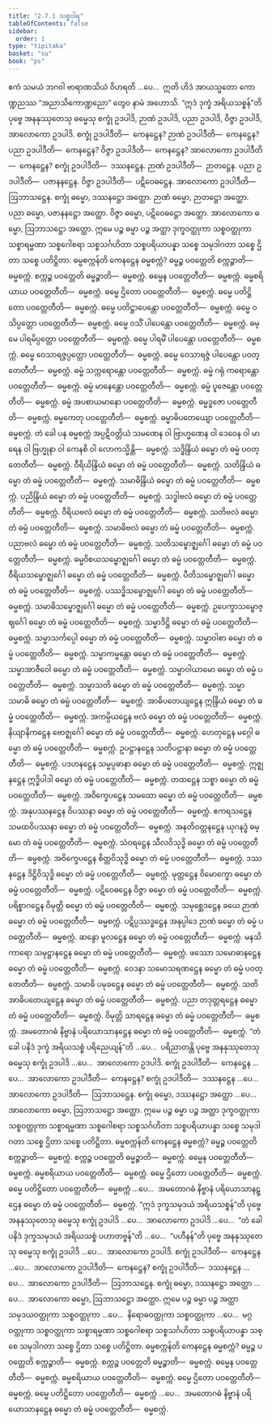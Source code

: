 ```yaml
---
title: "2.7.1 သစ္စဝါရ"
tableOfContents: false
sidebar:
  order: 1
type: "tipitaka"
basket: "su"
book: "ps"
---
```



<DynamicBreadcrumb />

<Division number="39" book="ps">

<Paragraph number="1623" book="ps">
ဧကံ သမယံ ဘဂဝါ ဗာရာဏသိယံ ဝိဟရတိ …ပေ…  ဣတိ ဟိဒံ အာယသ္မတော ကောဏ္ဍညဿ “အညာသိကောဏ္ဍညော” တွေဝ နာမံ အဟောသိ.
</Paragraph>

<Paragraph number="1624" book="ps">
“ဣဒံ ဒုက္ခံ အရိယသစ္စန်”တိ ပုဗ္ဗေ အနနုဿုတေသု ဓမ္မေသု စက္ခုံ ဥဒပါဒိ, ဉာဏံ ဥဒပါဒိ, ပညာ ဥဒပါဒိ, ဝိဇ္ဇာ ဥဒပါဒိ, အာလောကော ဥဒပါဒိ.
</Paragraph>

<Paragraph number="1625" book="ps">
စက္ခုံ ဥဒပါဒီတိ—  ကေနဋ္ဌေန? ဉာဏံ ဥဒပါဒီတိ—  ကေနဋ္ဌေန? ပညာ ဥဒပါဒီတိ—  ကေနဋ္ဌေန? ဝိဇ္ဇာ ဥဒပါဒီတိ—  ကေနဋ္ဌေန? အာလောကော ဥဒပါဒီတိ—  ကေနဋ္ဌေန? <Emphasis>စက္ခုံ ဥဒပါဒီ</Emphasis>တိ—  ဒဿနဋ္ဌေန. <Emphasis>ဉာဏံ ဥဒပါဒီ</Emphasis>တိ—  ဉာတဋ္ဌေန. <Emphasis>ပညာ ဥဒပါဒီ</Emphasis>တိ—  ပဇာနနဋ္ဌေန. <Emphasis>ဝိဇ္ဇာ ဥဒပါဒီ</Emphasis>တိ—  ပဋိဝေဓဋ္ဌေန. <Emphasis>အာလောကော ဥဒပါဒီ</Emphasis>တိ—  ဩဘာသဋ္ဌေန.
</Paragraph>

<Paragraph number="1626" book="ps">
စက္ခုံ ဓမ္မော, ဒဿနဋ္ဌော အတ္ထော. ဉာဏံ ဓမ္မော, ဉာတဋ္ဌော အတ္ထော. ပညာ ဓမ္မော, ပဇာနနဋ္ဌော အတ္ထော. ဝိဇ္ဇာ ဓမ္မော, ပဋိဝေဓဋ္ဌော အတ္ထော. အာလောကော ဓမ္မော, ဩဘာသဋ္ဌော အတ္ထော. ဣမေ ပဉ္စ ဓမ္မာ ပဉ္စ အတ္ထာ ဒုက္ခဝတ္ထုကာ သစ္စဝတ္ထုကာ သစ္စာရမ္မဏာ သစ္စဂေါစရာ သစ္စသင်္ဂဟိတာ သစ္စပရိယာပန္နာ သစ္စေ သမုဒါဂတာ သစ္စေ ဌိတာ သစ္စေ ပတိဋ္ဌိတာ.
</Paragraph>

</Division>
<Division number="40" book="ps">

<Paragraph number="1627" book="ps">
<Emphasis>ဓမ္မစက္ကန်</Emphasis>တိ ကေနဋ္ဌေန ဓမ္မစက္ကံ? ဓမ္မဉ္စ ပဝတ္တေတိ စက္ကဉ္စာတိ—  ဓမ္မစက္ကံ. စက္ကဉ္စ ပဝတ္တေတိ ဓမ္မဉ္စာတိ—  ဓမ္မစက္ကံ. ဓမ္မေန ပဝတ္တေတီတိ—  ဓမ္မစက္ကံ. ဓမ္မစရိယာယ ပဝတ္တေတီတိ—  ဓမ္မစက္ကံ. ဓမ္မေ ဌိတော ပဝတ္တေတီတိ—  ဓမ္မစက္ကံ. ဓမ္မေ ပတိဋ္ဌိတော ပဝတ္တေတီတိ—  ဓမ္မစက္ကံ. ဓမ္မေ ပတိဋ္ဌာပေန္တော ပဝတ္တေတီတိ—  ဓမ္မစက္ကံ. ဓမ္မေ ဝသိပ္ပတ္တော ပဝတ္တေတီတိ—  ဓမ္မစက္ကံ. ဓမ္မေ ဝသိံ ပါပေန္တော ပဝတ္တေတီတိ—  ဓမ္မစက္ကံ. ဓမ္မေ ပါရမိပ္ပတ္တော ပဝတ္တေတီတိ—  ဓမ္မစက္ကံ. ဓမ္မေ ပါရမိံ ပါပေန္တော ပဝတ္တေတီတိ—  ဓမ္မစက္ကံ. ဓမ္မေ ဝေသာရဇ္ဇပ္ပတ္တော ပဝတ္တေတီတိ—  ဓမ္မစက္ကံ. ဓမ္မေ ဝေသာရဇ္ဇံ ပါပေန္တော ပဝတ္တေတီတိ—  ဓမ္မစက္ကံ. ဓမ္မံ သက္ကရောန္တော ပဝတ္တေတီတိ—  ဓမ္မစက္ကံ. ဓမ္မံ ဂရုံ ကရောန္တော ပဝတ္တေတီတိ—  ဓမ္မစက္ကံ. ဓမ္မံ မာနေန္တော ပဝတ္တေတီတိ—  ဓမ္မစက္ကံ. ဓမ္မံ ပူဇေန္တော ပဝတ္တေတီတိ—  ဓမ္မစက္ကံ. ဓမ္မံ အပစာယမာနော ပဝတ္တေတီတိ—  ဓမ္မစက္ကံ. ဓမ္မဒ္ဓဇော ပဝတ္တေတီတိ—  ဓမ္မစက္ကံ. ဓမ္မကေတု ပဝတ္တေတီတိ—  ဓမ္မစက္ကံ. ဓမ္မာဓိပတေယျော ပဝတ္တေတီတိ—  ဓမ္မစက္ကံ. တံ ခေါ ပန ဓမ္မစက္ကံ အပ္ပဋိဝတ္တိယံ သမဏေန ဝါ ဗြာဟ္မဏေန ဝါ ဒေဝေန ဝါ မာရေန ဝါ ဗြဟ္မုနာ ဝါ ကေနစိ ဝါ လောကသ္မိန္တိ—  ဓမ္မစက္ကံ.
</Paragraph>

<Paragraph number="1628" book="ps">
သဒ္ဓိန္ဒြိယံ ဓမ္မော တံ ဓမ္မံ ပဝတ္တေတီတိ—  ဓမ္မစက္ကံ. ဝီရိယိန္ဒြိယံ ဓမ္မော တံ ဓမ္မံ ပဝတ္တေတီတိ—  ဓမ္မစက္ကံ. သတိန္ဒြိယံ ဓမ္မော တံ ဓမ္မံ ပဝတ္တေတီတိ—  ဓမ္မစက္ကံ. သမာဓိန္ဒြိယံ ဓမ္မော တံ ဓမ္မံ ပဝတ္တေတီတိ—  ဓမ္မစက္ကံ. ပညိန္ဒြိယံ ဓမ္မော တံ ဓမ္မံ ပဝတ္တေတီတိ—  ဓမ္မစက္ကံ. သဒ္ဓါဗလံ ဓမ္မော တံ ဓမ္မံ ပဝတ္တေတီတိ—  ဓမ္မစက္ကံ. ဝီရိယဗလံ ဓမ္မော တံ ဓမ္မံ ပဝတ္တေတီတိ—  ဓမ္မစက္ကံ. သတိဗလံ ဓမ္မော တံ ဓမ္မံ ပဝတ္တေတီတိ—  ဓမ္မစက္ကံ. သမာဓိဗလံ ဓမ္မော တံ ဓမ္မံ ပဝတ္တေတီတိ—  ဓမ္မစက္ကံ. ပညာဗလံ ဓမ္မော တံ ဓမ္မံ ပဝတ္တေတီတိ—  ဓမ္မစက္ကံ. သတိသမ္ဗောဇ္ဈင်္ဂေါ ဓမ္မော တံ ဓမ္မံ ပဝတ္တေတီတိ—  ဓမ္မစက္ကံ. ဓမ္မဝိစယသမ္ဗောဇ္ဈင်္ဂေါ ဓမ္မော တံ ဓမ္မံ ပဝတ္တေတီတိ—  ဓမ္မစက္ကံ. ဝီရိယသမ္ဗောဇ္ဈင်္ဂေါ ဓမ္မော တံ ဓမ္မံ ပဝတ္တေတီတိ—  ဓမ္မစက္ကံ. ပီတိသမ္ဗောဇ္ဈင်္ဂေါ ဓမ္မော တံ ဓမ္မံ ပဝတ္တေတီတိ—  ဓမ္မစက္ကံ. ပဿဒ္ဓိသမ္ဗောဇ္ဈင်္ဂေါ ဓမ္မော တံ ဓမ္မံ ပဝတ္တေတီတိ—  ဓမ္မစက္ကံ. သမာဓိသမ္ဗောဇ္ဈင်္ဂေါ ဓမ္မော တံ ဓမ္မံ ပဝတ္တေတီတိ—  ဓမ္မစက္ကံ. ဥပေက္ခာသမ္ဗောဇ္ဈင်္ဂေါ ဓမ္မော တံ ဓမ္မံ ပဝတ္တေတီတိ—  ဓမ္မစက္ကံ. သမ္မာဒိဋ္ဌိ ဓမ္မော တံ ဓမ္မံ ပဝတ္တေတီတိ—  ဓမ္မစက္ကံ. သမ္မာသင်္ကပ္ပေါ ဓမ္မော တံ ဓမ္မံ ပဝတ္တေတီတိ—  ဓမ္မစက္ကံ. သမ္မာဝါစာ ဓမ္မော တံ ဓမ္မံ ပဝတ္တေတီတိ—  ဓမ္မစက္ကံ. သမ္မာကမ္မန္တော ဓမ္မော တံ ဓမ္မံ ပဝတ္တေတီတိ—  ဓမ္မစက္ကံ. သမ္မာအာဇီဝေါ ဓမ္မော တံ ဓမ္မံ ပဝတ္တေတီတိ—  ဓမ္မစက္ကံ. သမ္မာဝါယာမော ဓမ္မော တံ ဓမ္မံ ပဝတ္တေတီတိ—  ဓမ္မစက္ကံ. သမ္မာသတိ ဓမ္မော တံ ဓမ္မံ ပဝတ္တေတီတိ—  ဓမ္မစက္ကံ. သမ္မာသမာဓိ ဓမ္မော တံ ဓမ္မံ ပဝတ္တေတီတိ—  ဓမ္မစက္ကံ.
</Paragraph>

<Paragraph number="1629" book="ps">
အာဓိပတေယျဋ္ဌေန ဣန္ဒြိယံ ဓမ္မော တံ ဓမ္မံ ပဝတ္တေတီတိ—  ဓမ္မစက္ကံ. အကမ္ပိယဋ္ဌေန ဗလံ ဓမ္မော တံ ဓမ္မံ ပဝတ္တေတီတိ—  ဓမ္မစက္ကံ. နိယျာနိကဋ္ဌေန ဗောဇ္ဈင်္ဂေါ ဓမ္မော တံ ဓမ္မံ ပဝတ္တေတီတိ—  ဓမ္မစက္ကံ. ဟေတုဋ္ဌေန မဂ္ဂေါ ဓမ္မော တံ ဓမ္မံ ပဝတ္တေတီတိ—  ဓမ္မစက္ကံ. ဥပဋ္ဌာနဋ္ဌေန သတိပဋ္ဌာနာ ဓမ္မော တံ ဓမ္မံ ပဝတ္တေတီတိ—  ဓမ္မစက္ကံ. ပဒဟနဋ္ဌေန သမ္မပ္ပဓာနာ ဓမ္မော တံ ဓမ္မံ ပဝတ္တေတီတိ—  ဓမ္မစက္ကံ. ဣဇ္ဈနဋ္ဌေန ဣဒ္ဓိပါဒါ ဓမ္မော တံ ဓမ္မံ ပဝတ္တေတီတိ—  ဓမ္မစက္ကံ. တထဋ္ဌေန သစ္စာ ဓမ္မော တံ ဓမ္မံ ပဝတ္တေတီတိ—  ဓမ္မစက္ကံ. အဝိက္ခေပဋ္ဌေန သမထော ဓမ္မော တံ ဓမ္မံ ပဝတ္တေတီတိ—  ဓမ္မစက္ကံ. အနုပဿနဋ္ဌေန ဝိပဿနာ ဓမ္မော တံ ဓမ္မံ ပဝတ္တေတီတိ—  ဓမ္မစက္ကံ. ဧကရသဋ္ဌေန သမထဝိပဿနာ ဓမ္မော တံ ဓမ္မံ ပဝတ္တေတီတိ—  ဓမ္မစက္ကံ. အနတိဝတ္တနဋ္ဌေန ယုဂနဒ္ဓံ ဓမ္မော တံ ဓမ္မံ ပဝတ္တေတီတိ—  ဓမ္မစက္ကံ. သံဝရဋ္ဌေန သီလဝိသုဒ္ဓိ ဓမ္မော တံ ဓမ္မံ ပဝတ္တေတီတိ—  ဓမ္မစက္ကံ. အဝိက္ခေပဋ္ဌေန စိတ္တဝိသုဒ္ဓိ ဓမ္မော တံ ဓမ္မံ ပဝတ္တေတီတိ—  ဓမ္မစက္ကံ. ဒဿနဋ္ဌေန ဒိဋ္ဌိဝိသုဒ္ဓိ ဓမ္မော တံ ဓမ္မံ ပဝတ္တေတီတိ—  ဓမ္မစက္ကံ. မုတ္တဋ္ဌေန ဝိမောက္ခော ဓမ္မော တံ ဓမ္မံ ပဝတ္တေတီတိ—  ဓမ္မစက္ကံ. ပဋိဝေဓဋ္ဌေန ဝိဇ္ဇာ ဓမ္မော တံ ဓမ္မံ ပဝတ္တေတီတိ—  ဓမ္မစက္ကံ. ပရိစ္စာဂဋ္ဌေန ဝိမုတ္တိ ဓမ္မော တံ ဓမ္မံ ပဝတ္တေတီတိ—  ဓမ္မစက္ကံ. သမုစ္ဆေဒဋ္ဌေန ခယေ ဉာဏံ ဓမ္မော တံ ဓမ္မံ ပဝတ္တေတီတိ—  ဓမ္မစက္ကံ. ပဋိပ္ပဿဒ္ဓဋ္ဌေန အနုပ္ပါဒေ ဉာဏံ ဓမ္မော တံ ဓမ္မံ ပဝတ္တေတီတိ—  ဓမ္မစက္ကံ. ဆန္ဒော မူလဋ္ဌေန ဓမ္မော တံ ဓမ္မံ ပဝတ္တေတီတိ—  ဓမ္မစက္ကံ. မနသိကာရော သမုဋ္ဌာနဋ္ဌေန ဓမ္မော တံ ဓမ္မံ ပဝတ္တေတီတိ—  ဓမ္မစက္ကံ. ဖဿော သမောဓာနဋ္ဌေန ဓမ္မော တံ ဓမ္မံ ပဝတ္တေတီတိ—  ဓမ္မစက္ကံ. ဝေဒနာ သမောသရဏဋ္ဌေန ဓမ္မော တံ ဓမ္မံ ပဝတ္တေတီတိ—  ဓမ္မစက္ကံ. သမာဓိ ပမုခဋ္ဌေန ဓမ္မော တံ ဓမ္မံ ပဝတ္တေတီတိ—  ဓမ္မစက္ကံ. သတိ အာဓိပတေယျဋ္ဌေန ဓမ္မော တံ ဓမ္မံ ပဝတ္တေတီတိ—  ဓမ္မစက္ကံ. ပညာ တဒုတ္တရဋ္ဌေန ဓမ္မော တံ ဓမ္မံ ပဝတ္တေတီတိ—  ဓမ္မစက္ကံ. ဝိမုတ္တိ သာရဋ္ဌေန ဓမ္မော တံ ဓမ္မံ ပဝတ္တေတီတိ—  ဓမ္မစက္ကံ. အမတောဂဓံ နိဗ္ဗာနံ ပရိယောသာနဋ္ဌေန ဓမ္မော တံ ဓမ္မံ ပဝတ္တေတီတိ—  ဓမ္မစက္ကံ.
</Paragraph>

<Paragraph number="1630" book="ps">
“တံ ခေါ ပနိဒံ ဒုက္ခံ အရိယသစ္စံ ပရိညေယျန်”တိ …ပေ…  ပရိညာတန္တိ ပုဗ္ဗေ အနနုဿုတေသု ဓမ္မေသု စက္ခုံ ဥဒပါဒိ …ပေ…  အာလောကော ဥဒပါဒိ.
</Paragraph>

<Paragraph number="1631" book="ps">
စက္ခုံ ဥဒပါဒီတိ—  ကေနဋ္ဌေန …ပေ…  အာလောကော ဥဒပါဒီတိ—  ကေနဋ္ဌေန? <Emphasis>စက္ခုံ ဥဒပါဒီ</Emphasis>တိ—  ဒဿနဋ္ဌေန …ပေ…  <Emphasis>အာလောကော ဥဒပါဒီ</Emphasis>တိ—  ဩဘာသဋ္ဌေန. စက္ခုံ ဓမ္မော, ဒဿနဋ္ဌော အတ္ထော …ပေ…  အာလောကော ဓမ္မော, ဩဘာသဋ္ဌော အတ္ထော. ဣမေ ပဉ္စ ဓမ္မာ ပဉ္စ အတ္ထာ ဒုက္ခဝတ္ထုကာ သစ္စဝတ္ထုကာ သစ္စာရမ္မဏာ သစ္စဂေါစရာ သစ္စသင်္ဂဟိတာ သစ္စပရိယာပန္နာ သစ္စေ သမုဒါဂတာ သစ္စေ ဌိတာ သစ္စေ ပတိဋ္ဌိတာ.
</Paragraph>

<Paragraph number="1632" book="ps">
<Emphasis>ဓမ္မစက္ကန်</Emphasis>တိ ကေနဋ္ဌေန ဓမ္မစက္ကံ? ဓမ္မဉ္စ ပဝတ္တေတိ စက္ကဉ္စာတိ—  ဓမ္မစက္ကံ. စက္ကဉ္စ ပဝတ္တေတိ ဓမ္မဉ္စာတိ—  ဓမ္မစက္ကံ. ဓမ္မေန ပဝတ္တေတီတိ—  ဓမ္မစက္ကံ. ဓမ္မစရိယာယ ပဝတ္တေတီတိ—  ဓမ္မစက္ကံ. ဓမ္မေ ဌိတော ပဝတ္တေတီတိ—  ဓမ္မစက္ကံ. ဓမ္မေ ပတိဋ္ဌိတော ပဝတ္တေတီတိ—  ဓမ္မစက္ကံ …ပေ…  အမတောဂဓံ နိဗ္ဗာနံ ပရိယောသာနဋ္ဌေန ဓမ္မော တံ ဓမ္မံ ပဝတ္တေတီတိ—  ဓမ္မစက္ကံ.
</Paragraph>

<Paragraph number="1633" book="ps">
“ဣဒံ ဒုက္ခသမုဒယံ အရိယသစ္စန်”တိ ပုဗ္ဗေ အနနုဿုတေသု ဓမ္မေသု စက္ခုံ ဥဒပါဒိ …ပေ…  အာလောကော ဥဒပါဒိ …ပေ…  “တံ ခေါ ပနိဒံ ဒုက္ခသမုဒယံ အရိယသစ္စံ ပဟာတဗ္ဗန်”တိ …ပေ…  “ပဟီနန်”တိ ပုဗ္ဗေ အနနုဿုတေသု ဓမ္မေသု စက္ခုံ ဥဒပါဒိ …ပေ…  အာလောကော ဥဒပါဒိ.
</Paragraph>

<Paragraph number="1634" book="ps">
စက္ခုံ ဥဒပါဒီတိ—  ကေနဋ္ဌေန …ပေ…  အာလောကော ဥဒပါဒီတိ—  ကေနဋ္ဌေန? <Emphasis>စက္ခုံ ဥဒပါဒီ</Emphasis>တိ—  ဒဿနဋ္ဌေန …ပေ…  <Emphasis>အာလောကော ဥဒပါဒီ</Emphasis>တိ—  ဩဘာသဋ္ဌေန.
</Paragraph>

<Paragraph number="1635" book="ps">
စက္ခုံ ဓမ္မော, ဒဿနဋ္ဌော အတ္ထော …ပေ…  အာလောကော ဓမ္မော, ဩဘာသဋ္ဌော အတ္ထော. ဣမေ ပဉ္စ ဓမ္မာ ပဉ္စ အတ္ထာ သမုဒယဝတ္ထုကာ သစ္စဝတ္ထုကာ …ပေ…  နိရောဓဝတ္ထုကာ သစ္စဝတ္ထုကာ …ပေ…  မဂ္ဂဝတ္ထုကာ သစ္စဝတ္ထုကာ သစ္စာရမ္မဏာ သစ္စဂေါစရာ သစ္စသင်္ဂဟိတာ သစ္စပရိယာပန္နာ သစ္စေ သမုဒါဂတာ သစ္စေ ဌိတာ သစ္စေ ပတိဋ္ဌိတာ.
</Paragraph>

<Paragraph number="1636" book="ps">
<Emphasis>ဓမ္မစက္ကန်</Emphasis>တိ ကေနဋ္ဌေန ဓမ္မစက္ကံ? ဓမ္မဉ္စ ပဝတ္တေတိ စက္ကဉ္စာတိ—  ဓမ္မစက္ကံ. စက္ကဉ္စ ပဝတ္တေတိ ဓမ္မဉ္စာတိ—  ဓမ္မစက္ကံ. ဓမ္မေန ပဝတ္တေတီတိ—  ဓမ္မစက္ကံ. ဓမ္မစရိယာယ ပဝတ္တေတီတိ—  ဓမ္မစက္ကံ. ဓမ္မေ ဌိတော ပဝတ္တေတီတိ—  ဓမ္မစက္ကံ. ဓမ္မေ ပတိဋ္ဌိတော ပဝတ္တေတီတိ—  ဓမ္မစက္ကံ …ပေ…  အမတောဂဓံ နိဗ္ဗာနံ ပရိယောသာနဋ္ဌေန ဓမ္မော တံ ဓမ္မံ ပဝတ္တေတီတိ—  ဓမ္မစက္ကံ.
</Paragraph>
</Division>
